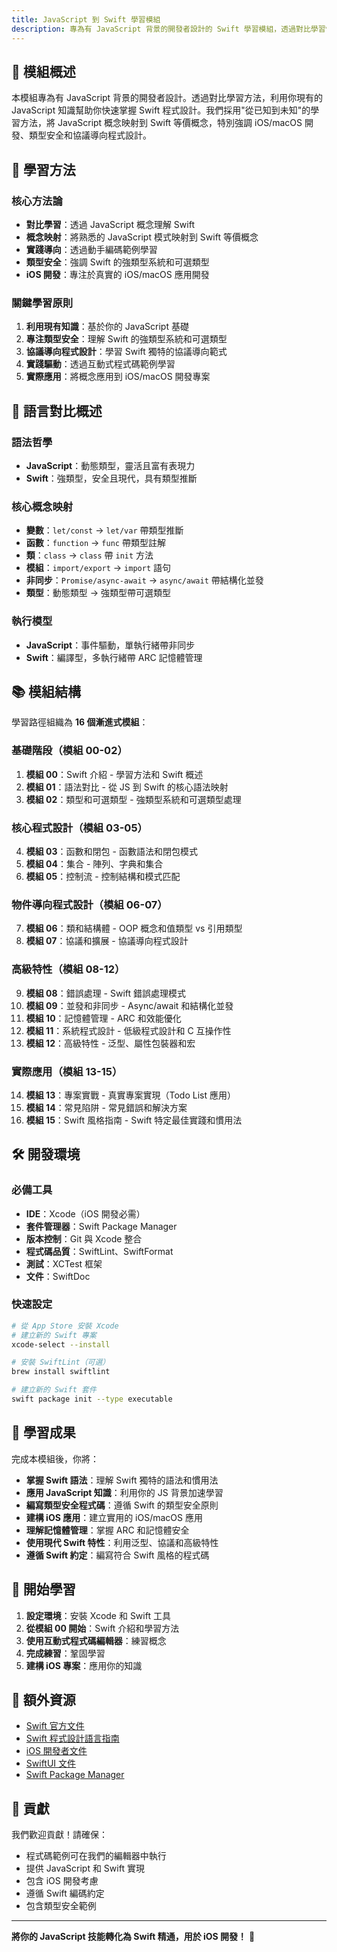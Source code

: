 ```yaml
---
title: JavaScript 到 Swift 學習模組
description: 專為有 JavaScript 背景的開發者設計的 Swift 學習模組，透過對比學習快速掌握 Swift 程式設計，專注於 iOS/macOS 開發、類型安全和現代程式設計範式。
---
```


## 📖 模組概述

本模組專為有 JavaScript 背景的開發者設計。透過對比學習方法，利用你現有的 JavaScript 知識幫助你快速掌握 Swift 程式設計。我們採用"從已知到未知"的學習方法，將 JavaScript 概念映射到 Swift 等價概念，特別強調 iOS/macOS 開發、類型安全和協議導向程式設計。

## 🎯 學習方法

### 核心方法論
- **對比學習**：透過 JavaScript 概念理解 Swift
- **概念映射**：將熟悉的 JavaScript 模式映射到 Swift 等價概念
- **實踐導向**：透過動手編碼範例學習
- **類型安全**：強調 Swift 的強類型系統和可選類型
- **iOS 開發**：專注於真實的 iOS/macOS 應用開發

### 關鍵學習原則
1. **利用現有知識**：基於你的 JavaScript 基礎
2. **專注類型安全**：理解 Swift 的強類型系統和可選類型
3. **協議導向程式設計**：學習 Swift 獨特的協議導向範式
4. **實踐驅動**：透過互動式程式碼範例學習
5. **實際應用**：將概念應用到 iOS/macOS 開發專案

## 🔄 語言對比概述

### 語法哲學
- **JavaScript**：動態類型，靈活且富有表現力
- **Swift**：強類型，安全且現代，具有類型推斷

### 核心概念映射
- **變數**：`let/const` → `let/var` 帶類型推斷
- **函數**：`function` → `func` 帶類型註解
- **類**：`class` → `class` 帶 `init` 方法
- **模組**：`import/export` → `import` 語句
- **非同步**：`Promise/async-await` → `async/await` 帶結構化並發
- **類型**：動態類型 → 強類型帶可選類型

### 執行模型
- **JavaScript**：事件驅動，單執行緒帶非同步
- **Swift**：編譯型，多執行緒帶 ARC 記憶體管理

## 📚 模組結構

學習路徑組織為 **16 個漸進式模組**：

### 基礎階段（模組 00-02）
1. **模組 00**：Swift 介紹 - 學習方法和 Swift 概述
2. **模組 01**：語法對比 - 從 JS 到 Swift 的核心語法映射
3. **模組 02**：類型和可選類型 - 強類型系統和可選類型處理

### 核心程式設計（模組 03-05）
4. **模組 03**：函數和閉包 - 函數語法和閉包模式
5. **模組 04**：集合 - 陣列、字典和集合
6. **模組 05**：控制流 - 控制結構和模式匹配

### 物件導向程式設計（模組 06-07）
7. **模組 06**：類和結構體 - OOP 概念和值類型 vs 引用類型
8. **模組 07**：協議和擴展 - 協議導向程式設計

### 高級特性（模組 08-12）
9. **模組 08**：錯誤處理 - Swift 錯誤處理模式
10. **模組 09**：並發和非同步 - Async/await 和結構化並發
11. **模組 10**：記憶體管理 - ARC 和效能優化
12. **模組 11**：系統程式設計 - 低級程式設計和 C 互操作性
13. **模組 12**：高級特性 - 泛型、屬性包裝器和宏

### 實際應用（模組 13-15）
14. **模組 13**：專案實戰 - 真實專案實現（Todo List 應用）
15. **模組 14**：常見陷阱 - 常見錯誤和解決方案
16. **模組 15**：Swift 風格指南 - Swift 特定最佳實踐和慣用法

## 🛠️ 開發環境

### 必備工具
- **IDE**：Xcode（iOS 開發必需）
- **套件管理器**：Swift Package Manager
- **版本控制**：Git 與 Xcode 整合
- **程式碼品質**：SwiftLint、SwiftFormat
- **測試**：XCTest 框架
- **文件**：SwiftDoc

### 快速設定
```bash
# 從 App Store 安裝 Xcode
# 建立新的 Swift 專案
xcode-select --install

# 安裝 SwiftLint（可選）
brew install swiftlint

# 建立新的 Swift 套件
swift package init --type executable
```

## 🎯 學習成果

完成本模組後，你將：

- **掌握 Swift 語法**：理解 Swift 獨特的語法和慣用法
- **應用 JavaScript 知識**：利用你的 JS 背景加速學習
- **編寫類型安全程式碼**：遵循 Swift 的類型安全原則
- **建構 iOS 應用**：建立實用的 iOS/macOS 應用
- **理解記憶體管理**：掌握 ARC 和記憶體安全
- **使用現代 Swift 特性**：利用泛型、協議和高級特性
- **遵循 Swift 約定**：編寫符合 Swift 風格的程式碼

## 🚀 開始學習

1. **設定環境**：安裝 Xcode 和 Swift 工具
2. **從模組 00 開始**：Swift 介紹和學習方法
3. **使用互動式程式碼編輯器**：練習概念
4. **完成練習**：鞏固學習
5. **建構 iOS 專案**：應用你的知識

## 🔗 額外資源

- [Swift 官方文件](https://swift.org/documentation/)
- [Swift 程式設計語言指南](https://docs.swift.org/swift-book/)
- [iOS 開發者文件](https://developer.apple.com/ios/)
- [SwiftUI 文件](https://developer.apple.com/xcode/swiftui/)
- [Swift Package Manager](https://swift.org/package-manager/)

## 🤝 貢獻

我們歡迎貢獻！請確保：
- 程式碼範例可在我們的編輯器中執行
- 提供 JavaScript 和 Swift 實現
- 包含 iOS 開發考慮
- 遵循 Swift 編碼約定
- 包含類型安全範例

---

**將你的 JavaScript 技能轉化為 Swift 精通，用於 iOS 開發！** 🍎 